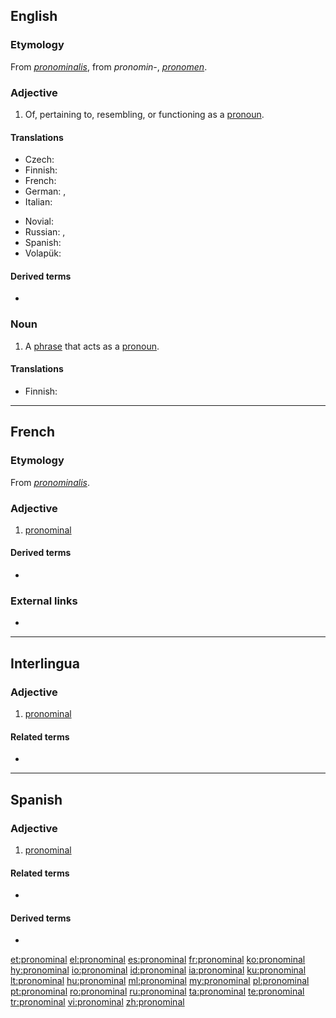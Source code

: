 ==English==

===Etymology===
From {{etyl|LL.|en}} ''[[pronominalis]]'', from {{etyl|la|en}} ''pronomin-'', ''[[pronomen]]''.

===Adjective===
{{en-adj}}

# Of, pertaining to, resembling, or functioning as a [[pronoun]].

====Translations====
{{trans-top|of a pronoun}}
* Czech: {{t|cs|zájmenný}}
* Finnish: {{t|fi|pronominaalinen}}
* French: {{t+|fr|pronominal}}
* German: {{t|de|fürwörtlich}}, {{qualifier|linguistics}} {{t|de|pronominal}}
* Italian: {{t+|it|pronominale}}
{{trans-mid}}
* Novial: {{t|nov|pronominal}}
* Russian: {{t+|ru|местоиме́нный}}, {{t|ru|местоимённый}}
* Spanish: {{t+|es|pronominal}}
* Volapük: {{t|vo|pönopik}}
{{trans-bottom}}

====Derived terms====
* {{l|en|pronominal verb}}

===Noun===
{{en-noun}}

# {{lb|en|grammar}} A [[phrase]] that acts as a [[pronoun]].

====Translations====
{{trans-top|type of phrase}}
* Finnish: {{t|fi|pronominaali}}
{{trans-mid}}
{{trans-bottom}}

----

==French==

===Etymology===
From {{etyl|LL.|fr}} ''[[pronominalis]]''.

===Adjective===
{{fr-adj}}

# [[#English|pronominal]]

====Derived terms====
* {{l|fr|verbe pronominal}}

===External links===
* {{R:TLFi}}

----

==Interlingua==

===Adjective===
{{ia-adj|-}}

# [[#English|pronominal]]

====Related terms====
* {{l|ia|pronomine}}

----

==Spanish==

===Adjective===
{{es-adj|pl=pronominales}}

# [[#English|pronominal]]

====Related terms====
* {{l|es|pronombre}}

====Derived terms====
* {{l|es|verbo pronominal}}

[[et:pronominal]]
[[el:pronominal]]
[[es:pronominal]]
[[fr:pronominal]]
[[ko:pronominal]]
[[hy:pronominal]]
[[io:pronominal]]
[[id:pronominal]]
[[ia:pronominal]]
[[ku:pronominal]]
[[lt:pronominal]]
[[hu:pronominal]]
[[ml:pronominal]]
[[my:pronominal]]
[[pl:pronominal]]
[[pt:pronominal]]
[[ro:pronominal]]
[[ru:pronominal]]
[[ta:pronominal]]
[[te:pronominal]]
[[tr:pronominal]]
[[vi:pronominal]]
[[zh:pronominal]]